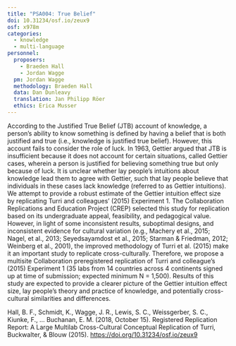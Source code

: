 ```yaml
---
title: "PSA004: True Belief"
doi: 10.31234/osf.io/zeux9
osf: x978m
categories:
  - knowledge
  - multi-language
personnel:
  proposers:
    - Braeden Hall 
    - Jordan Wagge 
  pm: Jordan Wagge 
  methodology: Braeden Hall
  data: Dan Dunleavy
  translation: Jan Philipp Röer
  ethics: Erica Musser
---
```


According to the Justified True Belief (JTB) account of knowledge, a person’s ability to know something is defined by having a belief that is both justified and true (i.e., knowledge is justified true belief). However, this account fails to consider the role of luck. In 1963, Gettier argued that JTB is insufficient because it does not account for certain situations, called Gettier cases, wherein a person is justified for believing something true but only because of luck. It is unclear whether lay people’s intuitions about knowledge lead them to agree with Gettier, such that lay people believe that individuals in these cases lack knowledge (referred to as Gettier intuitions). We attempt to provide a robust estimate of the Gettier intuition effect size by replicating Turri and colleagues’ (2015) Experiment 1. The Collaboration Replications and Education Project (CREP) selected this study for replication based on its undergraduate appeal, feasibility, and pedagogical value. However, in light of some inconsistent results, suboptimal designs, and inconsistent evidence for cultural variation (e.g., Machery et al., 2015; Nagel, et al., 2013; Seyedsayamdost et al., 2015; Starman & Friedman, 2012; Weinberg et al., 2001), the improved methodology of Turri et al. (2015) make it an important study to replicate cross-culturally. Therefore, we propose a multisite Collaboration preregistered replication of Turri and colleague’s (2015) Experiment 1 (35 labs from 14 countries across 4 continents signed up at time of submission; expected minimum N = 1,500). Results of this study are expected to provide a clearer picture of the Gettier intuition effect size, lay people’s theory and practice of knowledge, and potentially cross-cultural similarities and differences.

Hall, B. F., Schmidt, K., Wagge, J. R., Lewis, S. C., Weissgerber, S. C., Kiunke, F., … Buchanan, E. M. (2018, October 15). Registered Replication Report: A Large Multilab Cross-Cultural Conceptual Replication of Turri, Buckwalter, & Blouw (2015). <https://doi.org/10.31234/osf.io/zeux9>

